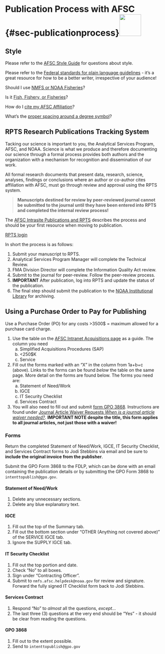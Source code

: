 # Publication Process with AFSC {#sec-publicationprocess}![](_img/contract.png){height=70}

## Style
Please refer to the [AFSC Style Guide](https://drive.google.com/file/d/0B-F6OHsoRmTkX2x6cXZ3NWwzeFE/view?resourcekey=0-PULR1VmB2gVOuSMDW-YAQA) for questions about style.

Please refer to the [Federal standards for plain language guidelines](https://www.plainlanguage.gov/media/FederalPLGuidelines.pdf) - it's a great resource for how to be a better writer, irrespective of your audience!

Should I use [NMFS or NOAA Fisheries](https://drive.google.com/file/d/0B-F6OHsoRmTkRzRlbFNXZUU2aGc/view?resourcekey=0-8ApYb_ovfYVj4pLKifk_lg)?

Is it [Fish, Fishery, or Fisheries](https://sites.google.com/noaa.gov/myafsc/communications/publications-and-rpts/sorting-fish)?

How do I [cite my AFSC Affiliation](https://sites.google.com/noaa.gov/myafsc/communications/publications-and-rpts/citing-affiliation)?

What's the [proper spacing around a degree symbol](https://techwritertemplates.com/documentation/reference/spacing-the-degree-symbol/)?


## RPTS Research Publications Tracking System
Tacking our science is important to you, the Analytical Services Program, AFSC, and NOAA. Science is what we produce and therefore documenting our science through a formal process provides both authors and the organization with a mechanism for recognition and dissemination of our work.

All formal research documents that present data, research, science, analyses, findings or conclusions where an author or co-author cites affiliation with AFSC, must go through review and approval using the RPTS system.

>**Manuscripts destined for review by peer-reviewed journal cannot be submitted to the journal until they have been entered into RPTS and completed the internal review process!**

The [AFSC Intrasite Publications and RPTS](https://sites.google.com/noaa.gov/myafsc/communications/publications-and-rpts) describes the process and should be your first resource when moving to publication.

[RPTS login](https://apps-st.fisheries.noaa.gov/rpts/#view=login)

In short the process is as follows:

  1. Submit your manuscript to RPTS.    
  2. Analytical Services Program Manager will complete the Technical Review.    
  3. FMA Division Director will complete the Information Quality Act review.    
  4. Submit to the journal for peer-review.  Follow the peer-review process.    
  5. **IMPORTANT** After publication, log into RPTS and update the status of the publication.    
  6. The final step should submit the publication to the [NOAA Institutional Library](https://repository.library.noaa.gov/welcome) for archiving.

## Using a Purchase Order to Pay for Publishing
Use a Purchase Order (PO) for any costs >3500$ = maximum allowed for a purchase card charge.

1. Use the table on the [AFSC Intranet Acquisitions page](https://sites.google.com/noaa.gov/myafsc/administrative/procurement/acquisition-package) as a guide. The column you need    
    a. Simplified Acquisitions Procedures (SAP)    
    b. <250$K    
    c. Service    
2. Fill out the forms marked with an "X" in the column from 1a+b+c (above). Links to the forms can be found *below* the table on the same page. More detail on the forms are found below. The forms you need are:    
    a. Statement of Need/Work    
    b. IGCE    
    c. IT Security Checklist    
    d. Services Contract    
3. You will also need to fill out and submit [form GPO 3868](https://www.gpo.gov/docs/default-source/forms-standards-pdf-files/3868.pdf?sfvrsn=2). Instructions are found under [Journal Article Waiver Requests *When is a journal article waiver needed?*](https://sites.google.com/noaa.gov/myafsc/communications/publications-and-rpts). **IMPORTANT NOTE despite the title, this form applies to all journal articles, not just those with a waiver!**

### Forms
Return the completed Statement of Need/Work, IGCE, IT Security Checklist, and Services Contract forms to Jodi Stebbins via email and be sure to **include the original invoice from the publisher**.    

Submit the GPO Form 3868 to the FDLP, which can be done with an email containing the publication details or by submitting the GPO Form 3868 to `intenttopublish@gpo.gov`.

#### Statement of Need/Work
1. Delete any unnecessary sections.    
2. Delete any blue explanatory text.    

#### IGCE
1. Fill out the top of the Summary tab.    
2. Fill out the bottom section under "OTHER (Anything not covered above)" of the SERVICE IGCE tab.    
3. Ignore the SUPPLY IGCE tab.    

#### IT Security Checklist
1. Fill out the top portion and date.    
2. Check "No" to all boxes.    
3. Sign under "Contracting Officer".    
4. Submit to `nmfs.afsc.helpdesk@noaa.gov` for review and signature. Forward the fully signed IT Checklist form back to Jodi Stebbins.

#### Services Contract
1. Respond "No" to *almost* all the questions, *except*...
2. The last three (3) questions at the very end should be "Yes" - it should be clear from reading the questions.    

#### GPO 3868
1. Fill out to the extent possible.    
2. Send to `intenttopublish@gpo.gov`
  


